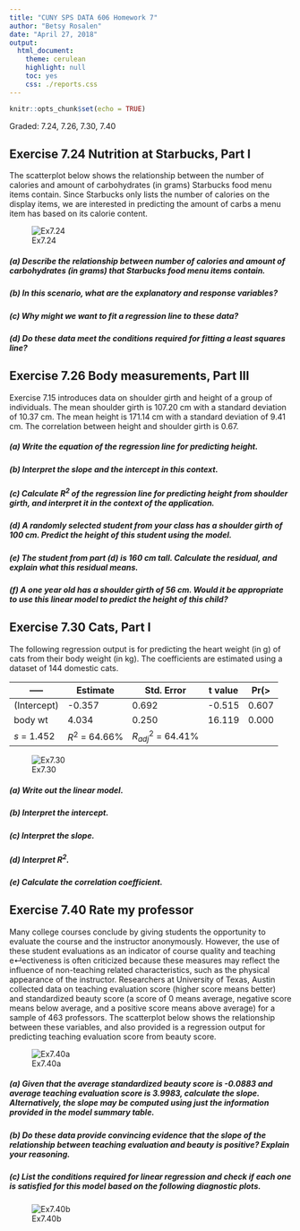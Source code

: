 ```yaml
---
title: "CUNY SPS DATA 606 Homework 7"
author: "Betsy Rosalen"
date: "April 27, 2018"
output:
  html_document:
    theme: cerulean
    highlight: null
    toc: yes
    css: ./reports.css
---
```


```r
knitr::opts_chunk$set(echo = TRUE)
```

Graded: 7.24, 7.26, 7.30, 7.40

## Exercise 7.24 Nutrition at Starbucks, Part I

The scatterplot below shows the relationship between the number of calories and amount of carbohydrates (in grams) Starbucks food menu items contain. Since Starbucks only lists the number of calories on the display items, we are interested in predicting the amount of carbs a menu item has based on its calorie content.

![Ex7.24](Ex7.24.png)

#####  (a) Describe the relationship between number of calories and amount of carbohydrates (in grams) that Starbucks food menu items contain.

#####  (b) In this scenario, what are the explanatory and response variables?

#####  (c) Why might we want to fit a regression line to these data?

#####  (d) Do these data meet the conditions required for fitting a least squares line?


## Exercise 7.26 Body measurements, Part III

Exercise 7.15 introduces data on shoulder girth and height of a group of individuals. The mean shoulder girth is 107.20 cm with a standard deviation of 10.37 cm. The mean height is 171.14 cm with a standard deviation of 9.41 cm. The correlation
between height and shoulder girth is 0.67.

#####  (a) Write the equation of the regression line for predicting height.

#####  (b) Interpret the slope and the intercept in this context.

#####  (c) Calculate $R^2$ of the regression line for predicting height from shoulder girth, and interpret it in the context of the application.

#####  (d) A randomly selected student from your class has a shoulder girth of 100 cm. Predict the height of this student using the model.

#####  (e) The student from part (d) is 160 cm tall. Calculate the residual, and explain what this residual means.

#####  (f) A one year old has a shoulder girth of 56 cm. Would it be appropriate to use this linear model to predict the height of this child?



## Exercise 7.30 Cats, Part I

The following regression output is for predicting the heart weight (in g) of cats from their body weight (in kg). The coefficients are estimated using a dataset of 144 domestic cats.

----- | Estimate | Std. Error | t value | Pr(>|t|)
----- | ----- | ----- | ----- | -----
(Intercept) | -0.357 | 0.692 | -0.515 | 0.607
body wt | 4.034 | 0.250 | 16.119 | 0.000
$s$ = 1.452 | $R^2$ = 64.66% | $R^2_{adj}$ = 64.41%

![Ex7.30](Ex7.30.png)

#####  (a) Write out the linear model.

#####  (b) Interpret the intercept.

#####  (c) Interpret the slope.

#####  (d) Interpret $R^2$.

#####  (e) Calculate the correlation coefficient.


## Exercise 7.40 Rate my professor

Many college courses conclude by giving students the opportunity to evaluate the course and the instructor anonymously. However, the use of these student evaluations as an indicator of course quality and teaching e↵ectiveness is often criticized because these measures may reflect the influence of non-teaching related characteristics, such as the physical appearance of the instructor. Researchers at University of Texas, Austin collected data on teaching evaluation score (higher score means better) and standardized beauty score (a score of 0 means average, negative score means below average, and a positive score means above average) for a sample of 463 professors. The scatterplot below shows the relationship between these variables, and also provided is a regression output for predicting teaching evaluation score from beauty score.

![Ex7.40a](Ex7.40a.png)

#####  (a) Given that the average standardized beauty score is -0.0883 and average teaching evaluation score is 3.9983, calculate the slope. Alternatively, the slope may be computed using just the information provided in the model summary table.

#####  (b) Do these data provide convincing evidence that the slope of the relationship between teaching evaluation and beauty is positive? Explain your reasoning.

#####  (c) List the conditions required for linear regression and check if each one is satisfied for this model based on the following diagnostic plots.

![Ex7.40b](Ex7.40b.png)